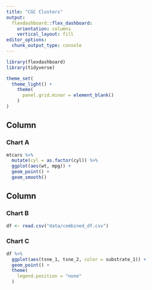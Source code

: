```yaml
---
title: "CGC Clusters"
output: 
  flexdashboard::flex_dashboard:
    orientation: columns
    vertical_layout: fill
editor_options: 
  chunk_output_type: console
---
```


```r
library(flexdashboard)
library(tidyverse)
```

```r
theme_set(
  theme_light() +
    theme(
      panel.grid.minor = element_blank()
    )
)
```


Column {data-width=650}
-----------------------------------------------------------------------

### Chart A

```r
mtcars %>%
  mutate(cyl = as.factor(cyl)) %>% 
  ggplot(aes(wt, mpg)) +
  geom_point() +
  geom_smooth()
```

Column {data-width=350}
-----------------------------------------------------------------------

### Chart B

```r
df <- read.csv("data/combined_df.csv")
```

### Chart C

```r
df %>% 
  ggplot(aes(tsne_1, tsne_2, color = substrate_1)) +
  geom_point() +
  theme(
    legend.position = "none"
  )
  
```

